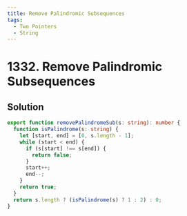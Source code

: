 ```yaml
---
title: Remove Palindromic Subsequences
tags:
  - Two Pointers
  - String
---
```


# 1332. Remove Palindromic Subsequences

<Badges>
  <LevelBadge level="easy" />
  <TopicBadge name="Two Pointers" slug="two-pointers" />
  <TopicBadge name="String" slug="string" />
</Badges>

## Solution

```typescript filename="solution.ts" copy
export function removePalindromeSub(s: string): number {
  function isPalindrome(s: string) {
    let [start, end] = [0, s.length - 1];
    while (start < end) {
      if (s[start] !== s[end]) {
        return false;
      }
      start++;
      end--;
    }
    return true;
  }
  return s.length ? (isPalindrome(s) ? 1 : 2) : 0;
}
```

<ProblemLink
  codingSite="leetcode"
  href="https://leetcode.com/problems/remove-palindromic-subsequences/"
  title="Remove Palindromic Subsequences"
/>
